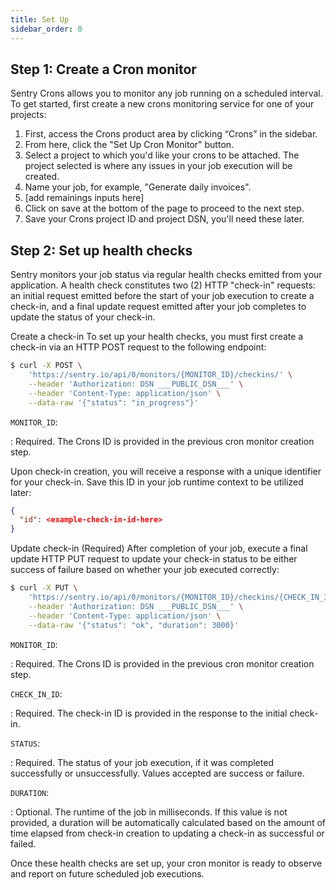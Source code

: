 ```yaml
---
title: Set Up
sidebar_order: 0
---
```


## Step 1: Create a Cron monitor

Sentry Crons allows you to monitor any job running on a scheduled interval. To get started, first create a new crons monitoring service for one of your projects:

1. First, access the Crons product area by clicking “Crons” in the sidebar.
2. From here, click the "Set Up Cron Monitor" button.
3. Select a project to which you'd like your crons to be attached. The project selected is where any issues in your job execution will be created.
4. Name your job, for example, "Generate daily invoices".
5. [add remainings inputs here]
6. Click on save at the bottom of the page to proceed to the next step.
7. Save your Crons project ID and project DSN, you'll need these later.

## Step 2: Set up health checks

Sentry monitors your job status via regular health checks emitted from your application. A health check constitutes two (2) HTTP "check-in" requests: an initial request emitted before the start of your job execution to create a check-in, and a final update request emitted after your job completes to update the status of your check-in.

Create a check-in
To set up your health checks, you must first create a check-in via an HTTP POST request to the following endpoint:

```bash {tabTitle: curl}
$ curl -X POST \
    'https://sentry.io/api/0/monitors/{MONITOR_ID}/checkins/' \
    --header 'Authorization: DSN ___PUBLIC_DSN___' \
    --header 'Content-Type: application/json' \
    --data-raw '{"status": "in_progress"}'
```

`MONITOR_ID`:

: Required. The Crons ID is provided in the previous cron monitor creation step.

Upon check-in creation, you will receive a response with a unique identifier for your check-in. Save this ID in your job runtime context to be utilized later:

```json
{
  "id": <example-check-in-id-here>
}
```

Update check-in (Required)
After completion of your job, execute a final update HTTP PUT request to update your check-in status to be either success of failure based on whether your job executed correctly:

```bash {tabTitle: curl}
$ curl -X PUT \
    'https://sentry.io/api/0/monitors/{MONITOR_ID}/checkins/{CHECK_IN_ID}/' \
    --header 'Authorization: DSN ___PUBLIC_DSN___' \
    --header 'Content-Type: application/json' \
    --data-raw '{"status": "ok", "duration": 3000}'
```

`MONITOR_ID`:

: Required. The Crons ID is provided in the previous cron monitor creation step.

`CHECK_IN_ID`:

: Required. The check-in ID is provided in the response to the initial check-in.

`STATUS`:

: Required. The status of your job execution, if it was completed successfully or unsuccessfully. Values accepted are success or failure.

`DURATION`:

: Optional. The runtime of the job in milliseconds. If this value is not provided, a duration will be automatically calculated based on the amount of time elapsed from check-in creation to updating a check-in as successful or failed.

Once these health checks are set up, your cron monitor is ready to observe and report on future scheduled job executions.
